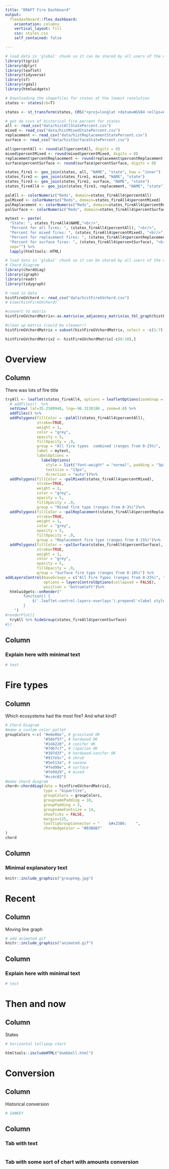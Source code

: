 ```yaml
---
title: "DRAFT Fire Dashboard"
output: 
  flexdashboard::flex_dashboard:
    orientation: columns
    vertical_layout: fill
    css: styles.css
    self_contained: false

---
```


```r
# load data in 'global' chunk so it can be shared by all users of the dashboard
library(tigris)
library(dplyr)
library(leaflet)
library(tidyverse)
library(sf)
library(rgdal)
library(htmlwidgets)

# Downloading the shapefiles for states at the lowest resolution
states <- states(cb=T)

states <- st_transform(states, CRS("+proj=longlat +datum=WGS84 +ellps=WGS84 +towgs84=0,0,0"))

# get da csvs of historical fire percent for states
all <- read_csv("data/histAllStatePercent.csv")
mixed <- read_csv("data/histMixedStatePercent.csv")
replacement <- read_csv("data/histReplacementStatePercent.csv")
surface <- read_csv("data/histSurfaceStatePercent.csv")

all$percentAll <- round(all$percentAll, digits = 0)
mixed$percentMixed <- round(mixed$percentMixed, digits = 0)
replacement$percentReplacement <- round(replacement$percentReplacement, digits = 0)
surface$percentSurface <- round(surface$percentSurface, digits = 0)

states_fire1 <- geo_join(states, all, "NAME", "state", how = "inner")
states_fire2 <- geo_join(states_fire1, mixed, "NAME", "state")
states_fire3 <- geo_join(states_fire2, surface, "NAME", "state")
states_fireAll4 <- geo_join(states_fire3, replacement, "NAME", "state")

palAll <- colorNumeric("Reds", domain=states_fireAll4$percentAll)
palMixed <- colorNumeric("Reds", domain=states_fireAll4$percentMixed)
palReplacement <- colorNumeric("Reds", domain=states_fireAll4$percentReplacement)
palSurface <- colorNumeric("Reds", domain=states_fireAll4$percentSurface)

mytext <- paste(
  "State: ", states_fireAll4$NAME,"<br/>", 
  "Percent for all fires: ", (states_fireAll4$percentAll), "<br/>", 
  "Percent for mixed fires: ", (states_fireAll4$percentMixed), "<br/>", 
  "Percent for replacement fires: ", (states_fireAll4$percentReplacement), "<br/>", 
  "Percent for surface fires: ", (states_fireAll4$percentSurface), "<br/>", 
  sep="") %>%
  lapply(htmltools::HTML)

# load data in 'global' chunk so it can be shared by all users of the dashboard
# Chord Diagram
library(chorddiag)
library(igraph)
library(readr)
library(tidygraph)

# read in data
histFireGVchord <- read_csv("data/histFireGVchord.csv")
# View(histFireGVchord)

#convert to matrix
histFireGVchordMatrix<-as.matrix(as_adjacency_matrix(as_tbl_graph(histFireGVchord),attr = "acres"))

#clean up matrix (could be cleaner!)
histFireGVchordMatrix = subset(histFireGVchordMatrix, select = -c(1:7))

histFireGVchordMatrix2 <- histFireGVchordMatrix[-c(8:10),]

```

Overview
=====================================

Column {data-width=1000}
-----------------------------------------------------------------------

There was lots of fire title

```r
tryAll <- leaflet(states_fireAll4, options = leafletOptions(zoomSnap = 0.25)) %>% 
  # addTiles()  %>%
  setView( lat=35.2389948, lng=-96.3130186 , zoom=4.0) %>%
  addTiles() %>%
  addPolygons(fillColor = ~palAll(states_fireAll4$percentAll),
              stroke=TRUE,
              weight = 1,
              color = "grey",
              opacity = 5,
              fillOpacity = .9,
              group = "All fire types  combined (ranges from 0-25%)",
              label = mytext,
              labelOptions = 
                labelOptions( 
                  style = list("font-weight" = "normal", padding = "3px 8px"), 
                  textsize = "13px", 
                  direction = "auto"))%>%
  addPolygons(fillColor = ~palMixed(states_fireAll4$percentMixed),
              stroke=TRUE,
              weight = 1,
              color = "grey",
              opacity = 5,
              fillOpacity = .9,
              group = "Mixed fire type (ranges from 0-3%)")%>%
  addPolygons(fillColor = ~palReplacement(states_fireAll4$percentReplacement),
              stroke=TRUE,
              weight = 1,
              color = "grey",
              opacity = 5,
              fillOpacity = .9,
              group = "Replacement fire type (ranges from 0-15%)")%>%
  addPolygons(fillColor = ~palSurface(states_fireAll4$percentSurface),
              stroke=TRUE,
              weight = 1,
              color = "grey",
              opacity = 5,
              fillOpacity = .9,
              group = "Surface fire type (ranges from 0-18%)") %>%
addLayersControl(baseGroups = c("All Fire Types (ranges from 0-25%)", "Mixed fire type (ranges from 0-3%)", "Replacement fire type (ranges from 0-15%)", "Surface fire type (ranges from 0-18%)"),
                 options = layersControlOptions(collapsed = FALSE),
                 position = "bottomleft")%>%
  htmlwidgets::onRender("
        function() {
            $('.leaflet-control-layers-overlays').prepend('<label style=\"text-align:center\">Please select fire type, noting ranges which are specific for each one</label>');
        }
    ")
#renderPlot({
  tryAll %>% hideGroup(states_fireAll4$percentSurface)
#})
```

Column {.sidebar}
-----------------------------------------------------------------------

### Explain here with minimal text

```r
# test
```

Fire types
=====================================

Column {data-width=1000}
-----------------------------------------------------------------------

Which ecosystems had the most fire? And what kind?

```r
# Chord Diagram
#make a custom color pallet
groupColors <-c( "#e6e0be", # grassland OK
                 "#56bf5f", # hardwood OK
                 "#1d4220", # conifer OK
                 "#7db7c7", # riparian OK
                 "#397d3f", # hardwood-conifer OK
                 "#917e5c", # shrub
                 "#5e513a", # savana
                 "#fed98e", # surface
                 "#fe9929", # mixed
                 "#cc4c02") 
#make chord diagram
chord<-chorddiag(data = histFireGVchordMatrix2,
                 type = "bipartite",
                 groupColors = groupColors,
                 groupnamePadding = 10,
                 groupPadding = 3,
                 groupnameFontsize = 14,
                 showTicks = FALSE,
                 margin=125,
                 tooltipGroupConnector = "    &#x25B6;    ",
                 chordedgeColor = "#B3B6B7"
)
chord
```

Column 
-----------------------------------------------------------------------

### Minimal explanatory text

```r

knitr::include_graphics("groupVeg.jpg") 

```


Recent
=====================================

Column
-----------------------------------------------------------------------

Moving line graph

```r
# add animated.gif
knitr::include_graphics("animated.gif")

```

Column {.sidebar}
-----------------------------------------------------------------------

### Explain here with minimal text

```r
# test
```


Then and now
=====================================

Column
-----------------------------------------------------------------------

States

```r
# horizontal lollipop chart

htmltools::includeHTML("dumbbell.html")
```


Conversion
=====================================

Column
-----------------------------------------------------------------------

Historical conversion

```r
# SANKEY
```

Column {.tabset}
-------------------------------------
   
### Tab with text

```r
```   
 
### Tab with some sort of chart with amounts conversion
    
```r
```
